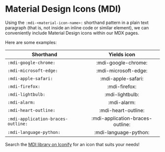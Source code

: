 # Material Design Icons (MDI)
Using the `:mdi-<material-icon-name>:` shorthand pattern in a plain text paragraph (that is, not inside an inline code
or similar element), we can conveniently include Material Design icons within our MDX pages.

Here are some examples:

| Shorthand                          |           Yields icon            |
|------------------------------------|:--------------------------------:|
| `:mdi-google-chrome:`              |       :mdi-google-chrome:        |
| `:mdi-microsoft-edge:`             |       :mdi-microsoft-edge:       |
| `:mdi-apple-safari:`               |        :mdi-apple-safari:        |
| `:mdi-firefox:`                    |          :mdi-firefox:           |
| `:mdi-lightbulb:`                  |         :mdi-lightbulb:          |
| `:mdi-alarm:`                      |           :mdi-alarm:            |
| `:mdi-heart-outline:`              |       :mdi-heart-outline:        |
| `:mdi-application-braces-outline:` | :mdi-application-braces-outline: |
| `:mdi-language-python:`            |      :mdi-language-python:       |

Search the [MDI library on Iconify](https://icon-sets.iconify.design/mdi/) for an icon that suits your needs!
